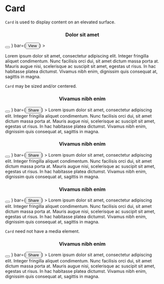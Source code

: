 
<Meta title="Card" component={Card} />

# Card

`Card` is used to display content on an elevated surface.

<Preview>
  <Story name="card">
    <Card
      height="md"
      restrictHeight
      title={
        <Img className="card-border dark" size="fill" src="/static/thames.jpg" preview={thamesPreview}>
          <Container fill padded>
            <Grid fill justify="space-between" cjustify="flex-end" align="center">
              <Column>
                <h3>Dolor sit amet</h3>
              </Column>
              <Column>
                <Button label="favorite">
                  <FaIcon icon="heart" />
                </Button>
              </Column>
            </Grid>
          </Container>
        </Img>
      }
      bar={<Button>View</Button>}
    >
      <Container padded>
        <Section subsection title="Hello, World">
          <p>
            Lorem ipsum dolor sit amet, consectetur adipiscing elit. Integer
            fringilla aliquet condimentum. Nunc facilisis orci dui, sit amet dictum
            massa porta at. Mauris augue nisi, scelerisque ac suscipit sit amet,
            egestas ut risus. In hac habitasse platea dictumst. Vivamus nibh enim,
            dignissim quis consequat at, sagittis in magna.
          </p>
        </Section>
      </Container>
    </Card>
  </Story>
</Preview>

`Card` may be sized and/or centered.

<Preview>
  <Story name="card size">
    <div>
      <Card
        height="lg"
        width="lg"
        title={
          <Img className="card-border dark" size="fill" src="/static/thames.jpg" preview={thamesPreview}>
            <Container fill padded>
              <Grid fill justify="space-between" cjustify="flex-end" align="center">
                <Column>
                  <h3>Vivamus nibh enim</h3>
                </Column>
                <Column>
                  <Button label="favorite">
                    <FaIcon icon="heart" />
                  </Button>
                </Column>
              </Grid>
            </Container>
          </Img>
        }
        bar={<Button>Share</Button>}
      >
        <Container padded>
          Lorem ipsum dolor sit amet, consectetur adipiscing elit. Integer fringilla
          aliquet condimentum. Nunc facilisis orci dui, sit amet dictum massa porta
          at. Mauris augue nisi, scelerisque ac suscipit sit amet, egestas ut risus.
          In hac habitasse platea dictumst. Vivamus nibh enim, dignissim quis
          consequat at, sagittis in magna.
          <Description label="Project" item="Nuke" />
          <Description label="Language" item="Javascript" />
        </Container>
      </Card>
      <Card
        height="md"
        width="md"
        title={
          <Img className="card-border dark" size="fill" src="/static/thames.jpg" preview={thamesPreview}>
            <Container fill padded>
              <Grid fill justify="space-between" cjustify="flex-end" align="center">
                <Column>
                  <h3>Vivamus nibh enim</h3>
                </Column>
                <Column>
                  <Button label="favorite">
                    <FaIcon icon="heart" />
                  </Button>
                </Column>
              </Grid>
            </Container>
          </Img>
        }
        bar={<Button>Share</Button>}
      >
        <Container padded>
          Lorem ipsum dolor sit amet, consectetur adipiscing elit. Integer fringilla
          aliquet condimentum. Nunc facilisis orci dui, sit amet dictum massa porta
          at. Mauris augue nisi, scelerisque ac suscipit sit amet, egestas ut risus.
          In hac habitasse platea dictumst. Vivamus nibh enim, dignissim quis
          consequat at, sagittis in magna.
        </Container>
      </Card>
      <Card
        center
        height="sm"
        width="sm"
        title={
          <Img className="card-border dark" size="fill" src="/static/thames.jpg" preview={thamesPreview}>
            <Container fill padded>
              <Grid fill justify="space-between" cjustify="flex-end" align="center">
                <Column>
                  <h3>Vivamus nibh enim</h3>
                </Column>
                <Column>
                  <Button label="favorite">
                    <FaIcon icon="heart" />
                  </Button>
                </Column>
              </Grid>
            </Container>
          </Img>
        }
        bar={<Button>Share</Button>}
      >
        <Container padded>
          Lorem ipsum dolor sit amet, consectetur adipiscing elit. Integer fringilla
          aliquet condimentum. Nunc facilisis orci dui, sit amet dictum massa porta
          at. Mauris augue nisi, scelerisque ac suscipit sit amet, egestas ut risus.
          In hac habitasse platea dictumst. Vivamus nibh enim, dignissim quis
          consequat at, sagittis in magna.
        </Container>
      </Card>
    </div>
  </Story>
</Preview>

`Card` need not have a media element.

<Preview>
  <Story name="card text">
    <Card
      size="md"
      restrictWidth
      titleBar
      title={
        <Container fill padded>
          <Grid fill justify="space-between" cjustify="flex-end" align="center">
            <Column>
              <h3>Vivamus nibh enim</h3>
            </Column>
            <Column>
              <Button label="favorite">
                <FaIcon icon="heart" />
              </Button>
            </Column>
          </Grid>
        </Container>
      }
      bar={<Button>Share</Button>}
    >
      <Container padded>
        Lorem ipsum dolor sit amet, consectetur adipiscing elit. Integer fringilla
        aliquet condimentum. Nunc facilisis orci dui, sit amet dictum massa porta
        at. Mauris augue nisi, scelerisque ac suscipit sit amet, egestas ut risus.
        In hac habitasse platea dictumst. Vivamus nibh enim, dignissim quis
        consequat at, sagittis in magna.
      </Container>
    </Card>
  </Story>
</Preview>
